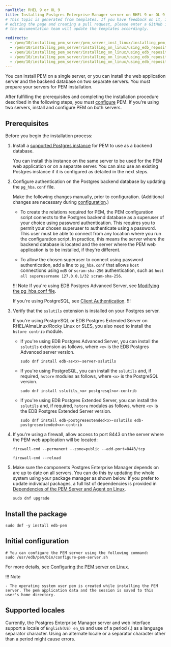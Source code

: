 ```yaml
---
navTitle: RHEL 9 or OL 9
title: Installing Postgres Enterprise Manager server on RHEL 9 or OL 9 x86_64
# This topic is generated from templates. If you have feedback on it, instead of
# editing the page and creating a pull request, please enter a GitHub issue and
# the documentation team will update the templates accordingly.

redirects:
  - /pem/10/installing_pem_server/pem_server_inst_linux/installing_pem_server_using_edb_repository/x86_amd64/pem_server_rhel9_x86
  - /pem/10/installing_pem_server/installing_on_linux/using_edb_repository/ibm_power_ppc64le/pem_server_rhel9_x86/
  - /pem/10/installing_pem_server/installing_on_linux/using_edb_repository/ppc64le/pem_server_rhel9_x86/
  - /pem/10/installing_pem_server/installing_on_linux/using_edb_repository/x86_amd64/pem_server_rhel9_x86/
  - /pem/10/installing_pem_server/installing_on_linux/using_edb_repository/x86/pem_server_rhel9_x86/
---
```


You can install PEM on a single server, or you can install the web application server and the backend database on two separate servers. You must prepare your servers for PEM installation.

After fulfilling the prerequisites and completing the installation procedure described in the following steps, you must [configure](/pem/9/installing/configuring_the_pem_server_on_linux.mdx) PEM. If you're using two servers, install and configure PEM on both servers.

## Prerequisites

Before you begin the installation process:

1. Install a [supported Postgres instance](/pem/latest/#postgres-compatibility) for PEM to use as a backend database.

   You can install this instance on the same server to be used for the PEM web application or on a separate server. You can also use an existing Postgres instance if it is configured as detailed in the next steps.

2. Configure authentication on the Postgres backend database by updating the `pg_hba.conf` file.

   Make the following changes manually, prior to configuration. (Additional changes are necessary during [configuration](../configuring_the_pem_server_on_linux.mdx).)

   - To create the relations required for PEM, the PEM configuration script connects to the Postgres backend database as a superuser of your choice using password authentication. This requires you to permit your chosen superuser to authenticate using a password. This user must be able to connect from any location where you run the configuration script. In practice, this means the server where the backend database is located and the server where the PEM web application is to be installed, if they're different.

   - To allow the chosen superuser to connect using password authentication, add a line to `pg_hba.conf` that allows `host` connections using `md5` or `scram-sha-256` authentication, such as `host all superusername 127.0.0.1/32 scram-sha-256`.

   !!! Note
   If you're using EDB Postgres Advanced Server, see [Modifying the pg_hba.conf file](/pem/latest/managing_database_server/#modifying-the-pg_hbaconf-file).

   If you're using PostgreSQL, see [Client Authentication](https://www.postgresql.org/docs/current/auth-pg-hba-conf.html).
   !!!

3. Verify that the `sslutils` extension is installed on your Postgres server.

   If you're using PostgreSQL or EDB Postgres Extended Server on RHEL/AlmaLinux/Rocky Linux or SLES, you also need to install the `hstore contrib` module.

   - If you're using EDB Postgres Advanced Server, you can install the `sslutils` extension as follows, where `<x>` is the EDB Postgres Advanced server version.

     ```shell
     sudo dnf install edb-as<x>-server-sslutils
     ```

   - If you're using PostgreSQL, you can install the `sslutils` and, if required, `hstore` modules as follows, where `<x>` is the PostgreSQL version.
     ```shell
     sudo dnf install sslutils_<x> postgresql<x>-contrib
     ```
   - If you're using EDB Postgres Extended Server, you can install the `sslutils` and, if required, `hstore` modules as follows, where `<x>` is the EDB Postgres Extended Server version.
     ```shell
     sudo dnf install edb-postgresextended<x>-sslutils edb-postgresextended<x>-contrib
     ```

4. If you're using a firewall, allow access to port 8443 on the server where the PEM web application will be located:

   ```shell
   firewall-cmd --permanent --zone=public --add-port=8443/tcp

   firewall-cmd --reload
   ```

5. Make sure the components Postgres Enterprise Manager depends on are up to date on all servers. You can do this by updating the whole system using your package manager as shown below.
   If you prefer to update individual packages, a full list of dependencies is provided in [Dependencies of the PEM Server and Agent on Linux](../dependencies.md).

   ```shell
   sudo dnf upgrade
   ```

## Install the package

```shell
sudo dnf -y install edb-pem
```

## Initial configuration

```shell
# You can configure the PEM server using the following command:
sudo /usr/edb/pem/bin/configure-pem-server.sh
```

For more details, see [Configuring the PEM server on Linux](../configuring_the_pem_server_on_linux/).

!!! Note

    - The operating system user pem is created while installing the PEM server. The pem application data and the session is saved to this user's home directory.

## Supported locales

Currently, the Postgres Enterprise Manager server and web interface support a locale of `English(US) en_US` and use of a period (.) as a language separator character. Using an alternate locale or a separator character other than a period might cause errors.
